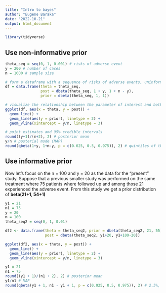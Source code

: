 ```yaml
---
title: "Intro to bayes"
author: "Eugene Baraka"
date: "2022-10-21"
output: html_document
---
```


```r
library(tidyverse)
```

## Use non-informative prior
```r
theta_seq = seq(0, 1, 0.001) # risks of adverse event
y = 200 # number of cases
n = 1000 # sample size

# form a dataframe with a sequence of risks of adverse events, uninformative prior distribution, and the corresponding posterior distribution following a beta distribution given the observed data
df = data.frame(theta = theta_seq, 
                post = dbeta(theta_seq, 1 + y, 1 + n - y), 
                prior = dbeta(theta_seq, 1, 1))

# visualize the relationship between the parameter of interest and both distributions
ggplot(df, aes(x = theta, y = post)) + 
  geom_line() + 
  geom_line(aes(y = prior), linetype = 2) + 
  geom_vline(xintercept = y/n, linetype = 3)

```

```r
# point estimates and 95% credible intervals
round((y+1)/(n+2), 2) # posterior mean
y/n # posterial mode (MAP)
round(qbeta(1+y, 1+n-y, p = c(0.025, 0.5, 0.975)), 2) # quintiles of the posterior
```


## Use informative prior
Now let's focus on the n = 100 and y = 20 as the data for the "present" study. Suppose that a previous smaller study was performed on the same treatment where 75 patients where followed up and among those 21 experienced the adverse event. From this study we get a prior distribution of **beta(21+1, 54+1)**

```r
y1 = 21
n1 = 75
y = 20
n = 100
theta_seq2 = seq(0, 1, 0.01)

df2 <- data.frame(theta = theta_seq2, prior = dbeta(theta_seq2, 21, 55), 
                  post = dbeta(theta_seq2, y1+20, y1+100-20))

ggplot(df2, aes(x = theta, y = post)) + 
  geom_line() + 
  geom_line(aes(y = prior), linetype = 2) + 
  geom_vline(xintercept = y/n, linetype = 3)

```
```r
y1 = 21
n1 = 75
round((y1 + 1)/(n1 + 2), 2) # posterior mean
y1/n1 # MAP
round(qbeta(y1 + 1, n1 - y1 + 1, p = c(0.025, 0.5, 0.975)), 2) # 2.5%, 50% and 97.5% quantiles of the posterior
```


